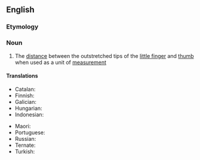 ==English==

===Etymology===
{{compound|en|hand|span}}

===Noun===
{{en-noun}}

# The [[distance]] between the outstretched tips of the [[little finger]] and [[thumb]] when used as a unit of [[measurement]]

====Translations====
{{trans-top|a measurement}}
* Catalan: {{t+|ca|pam|m}}
* Finnish: {{t-needed|fi}}
* Galician: {{t+|gl|palmo|m}}
* Hungarian: {{t+|hu|arasz}}
* Indonesian: {{t+|id|jengkal}}
{{trans-mid}}
* Maori: {{t|mi|matikara}}
* Portuguese: {{t+|pt|palmo|m}}
* Russian: {{t-needed|ru}}
* Ternate: {{t|tft|bicanga}}
* Turkish: {{t+|tr|karış}}
{{trans-bottom}}
